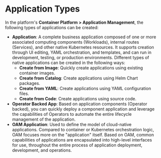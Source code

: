 # Application Types

In the platform's **Container Platform > Application Management**, the following types of applications can be created:

- **Application**: A complete business application composed of one or more associated computing components (Workloads), internal routes (Services), and other native Kubernetes resources. It supports creation through UI editing, YAML orchestration, and templates, and can run in development, testing, or production environments. Different types of native applications can be created in the following ways:
  - **Create from Image**: Quickly create applications using existing container images.
  - **Create from Catalog**: Create applications using Helm Chart packages.
  - **Create from YAML**: Create applications using YAML configuration files.
  - **Create from Code**: Create applications using source code.
- **Operator Backed App**: Based on application components (Operator backed), you can quickly deploy a component application and leverage the capabilities of Operators to automate the entire lifecycle management of the application.
- **OAM Application**: Used to define the model of cloud-native applications. Compared to container or Kubernetes orchestration logic, OAM focuses more on the "application" itself. Based on OAM, common capabilities of applications are encapsulated into high-level interfaces for use, throughout the entire process of application deployment, development, and operations.
